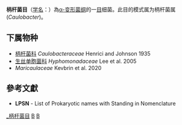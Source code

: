 {{Automatic taxobox
| taxon = Caulobacterales
| authority = Henrici and Johnson, 1935
| type genus = 柄杆菌属<br>''Caulobacter''
| type genus authority = Henrici and Johnson, 1935
| synonyms =
* ''Maricaulales'' Kevbrin et al., 2020
* ''Hyphomonadales'' Kevbrin et al., 2020
}}
'''柄杆菌目'''（[[学名|学名]]：{{lang|la|''Caulobacterales''}}）為[[α-变形菌纲|α-变形菌纲]]的一[[目|目]]细菌。此目的模式属为柄杆菌属(''Caulobacter'')。

==下属物种==
* [[柄杆菌科|柄杆菌科]] ''Caulobacteraceae'' Henrici and Johnson 1935
* [[生丝单胞菌科|生丝单胞菌科]] ''Hyphomonadaceae'' Lee et al. 2005
* ''Maricaulaceae'' Kevbrin et al. 2020

==參考文獻==
{{reflist}}
* '''LPSN''' - List of Prokaryotic names with Standing in Nomenclature

{{taxonbar}}

[[Category:_柄杆菌目|]]
[[Category:_1935年描述的分类群|B]]
[[Category:_α-变形菌|B]]